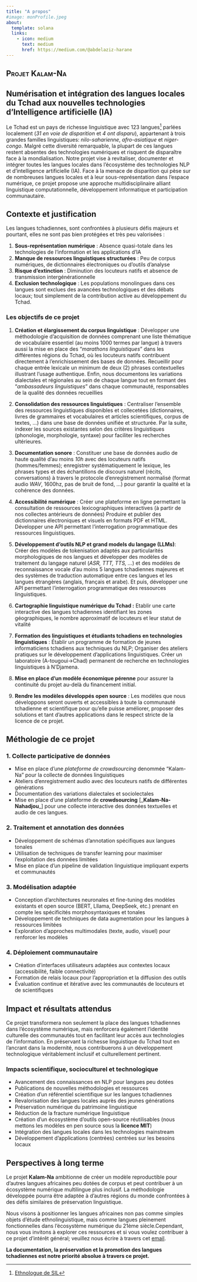 ```yaml
---
title: "A propos"
#image: monProfile.jpeg
about:
  template: solana
  links:
    - icon: medium
      text: medium
      href: https://medium.com/@abdelaziz-harane  
---
```


## [Projet Kalam-Na]{.smallcaps}

## Numérisation et intégration des langues locales du Tchad aux nouvelles technologies d'Intelligence artificielle (IA)

Le Tchad est un pays de richesse linguistique avec 123 langues[^1] parlées localement (*31 en voie de disparition* et *4 ont disparu*), appartenant à trois grandes familles linguistiques: *nilo-saharienne*, *afro-asiatique* et *niger-congo*. Malgré cette diversité remarquable, la plupart de ces langues restent absentes des technologies numériques et risquent de disparaître face à la mondialisation. Notre projet vise à revitaliser, documenter et intégrer toutes les langues locales dans l'écosystème des technologies NLP et d'intelligence artificielle (IA). Face à la menace de disparition qui pèse sur de nombreuses langues locales et à leur sous-représentation dans l'espace numérique, ce projet propose une approche multidisciplinaire alliant linguistique computationnelle, développement informatique et participation communautaire.

[^1]: [Ethnologue de SIL](https://www.ethnologue.com/country/TD/)

## Contexte et justification

Les langues tchadiennes, sont confrontées à plusieurs défis majeurs et pourtant, elles ne sont pas bien protégées et très peu valorisées :

1.  **Sous-représentation numérique** : Absence quasi-totale dans les technologies de l'information et les applications d'IA
2.  **Manque de ressources linguistiques structurées** : Peu de corpus numériques, de dictionnaires électroniques ou d'outils d'analyse
3.  **Risque d'extinction** : Diminution des locuteurs natifs et absence de transmission intergénérationnelle
4.  **Exclusion technologique** : Les populations monolingues dans ces langues sont exclues des avancées technologiques et des débats locaux; tout simplement de la contribution active au développement du Tchad.

### Les objectifs de ce projet

1.  **Création et élargissement du corpus linguistique** : Développer une méthodologie d'acquisition de données comprenant une liste thématique de vocabulaire essentiel (au moins 1000 termes par langue) à travers aussi la mise en place des "*marathons linguistiques*" dans les différentes régions du Tchad, où les locuteurs natifs contribuent directement à l'enrichissement des bases de données. Recueillir pour chaque entrée lexicale un minimum de deux (2) phrases contextuelles illustrant l'usage authentique. Enfin, nous documentons les variations dialectales et régionales au sein de chaque langue tout en formant des "*ambassadeurs linguistiques*" dans chaque communauté, responsables de la qualité des données recueillies

2.  **Consolidation des ressources linguistiques** : Centraliser l'ensemble des ressources linguistiques disponibles et collecetées (dictionnaires, livres de grammaires et vocabulaires et articles scientifiques, corpus de textes, ...) dans une base de données unifiée et structurée. Par la suite, indexer les sources existantes selon des critères linguistiques (phonologie, morphologie, syntaxe) pour faciliter les recherches ultérieures.

3.  **Documentation sonore** : Constituer une base de données audio de haute qualité d'au moins *10h* avec des locuteurs natifs (hommes/femmes); enregistrer systématiquement le lexique, les phrases types et des échantillons de discours naturel (récits, conversations) à travers le protocole d'enregistrement normalisé (format audio *WAV*, 1600hz, pas de bruit de fond, ...) pour garantir la qualité et la cohérence des données.

4.  **Accessibilité numérique** : Créer une plateforme en ligne permettant la consultation de ressources lexicographiques interactives (à partir de nos collectes antérieurs de données) Produire et publier des dictionnaires électroniques et visuels en formats PDF et HTML. Développer une API permettant l'interrogation programmatique des ressources linguistiques.

5.  **Développement d'outils NLP et grand models du langage (LLMs)**: Créer des modèles de tokenisation adaptés aux particularités morphologiques de nos langues et développer des modèles de traitement du langage naturel (*ASR, TTT, TTS, ...*) et des modèles de reconnaissance vocale d'au moins 5 langues tchadiennes majeures et des systèmes de traduction automatique entre ces langues et les langues étrangères (anglais, français et arabe). Et puis, développer une API permettant l'interrogation programmatique des ressources linguistiques.

6.  **Cartographie linguistique numérique du Tchad :** Etablir une carte interactive des langues tchadiennes identifiant les zones géographiques, le nombre approximatif de locuteurs et leur statut de vitalité

7.  **Formation des linguistiques et étudiants tchadiens en technologies linguistiques** : Établir un programme de formation de jeunes informaticiens tchadiens aux techniques du NLP; Organiser des ateliers pratiques sur le développement d'applications linguistiques. Créer un laboratoire (A-tougoui-\>Chad) permanent de recherche en technologies linguistiques à N'Djamena.

8.  **Mise en place d'un modèle économique pérenne** pour assurer la continuité du projet au-delà du financement initial.

9.  **Rendre les modèles développés open source** : Les modèles que nous développons seront ouverts et accessibles à toute la communauté tchadienne et scientifique pour qu'elle puisse améliorer, proposer des solutions et tant d'autres applications dans le respect stricte de la licence de ce projet.

::: {.callout-tip appearance="minimal"}
## Méthologie de ce projet

### 1. Collecte participative de données

-   Mise en place d'une *plateforme de crowdsourcing* denommée "Kalam-Na" pour la collecte de données linguistiques
-   Ateliers d'enregistrement audio avec des locuteurs natifs de différentes générations
-   Documentation des variations dialectales et sociolectales
-   Mise en place d'une plateforme de **crowdsourcing** \[\_**Kalam-Na-Nahadjou**\_\] pour une collecte interactive des données textuelles et audio de ces langues.

### 2. Traitement et annotation des données

-   Développement de schémas d'annotation spécifiques aux langues tonales
-   Utilisation de techniques de transfer learning pour maximiser l'exploitation des données limitées
-   Mise en place d'un pipeline de validation linguistique impliquant experts et communautés

### 3. Modélisation adaptée

-   Conception d'architectures neuronales et fine-tuning des modèles existants et open source (BERT, Lllama, DeepSeek, etc.) prenant en compte les spécificités morphosyntaxiques et tonales
-   Développement de techniques de data augmentation pour les langues à ressources limitées
-   Exploration d'approches multimodales (texte, audio, visuel) pour renforcer les modèles

### 4. Déploiement communautaire

-   Création d'interfaces utilisateurs adaptées aux contextes locaux (accessibilité, faible connectivité)
-   Formation de relais locaux pour l'appropriation et la diffusion des outils
-   Évaluation continue et itérative avec les communautés de locuteurs et de scientifiques
:::

## Impact et résultats attendus

Ce projet transformera non seulement la place des langues tchadiennes dans l'écosystème numérique, mais renforcera également l'identité culturelle des communautés tout en facilitant leur accès aux technologies de l'information. En préservant la richesse linguistique du Tchad tout en l'ancrant dans la modernité, nous contribuerons à un développement technologique véritablement inclusif et culturellement pertinent.

### Impacts scientifique, socioculturel et technologique

-   Avancement des connaissances en NLP pour langues peu dotées
-   Publications de nouvelles méthodologies et ressources
-   Création d'un référentiel scientifique sur les langues tchadiennes
-   Revalorisation des langues locales auprès des jeunes générations
-   Préservation numérique du patrimoine linguistique
-   Réduction de la fracture numérique linguistique
-   Création d'un écosystème d'outils open-source réutilisables (nous mettons les modèles en pen source sous la **licence MIT**)
-   Intégration des langues locales dans les technologies mainstream
-   Développement d'applications (centrées) centrées sur les besoins locaux

## Perspectives à long terme

Le projet **Kalam-Na** ambitionne de créer un modèle reproductible pour d'autres langues africaines peu dotées de corpus et peut contribuer à un écosystème numérique multilingue plus inclusif. La méthodologie développée pourra être adaptée à d'autres régions du monde confrontées à des défis similaires de préservation linguistique.

Nous visons à positionner les langues africaines non pas comme simples objets d'étude ethnolinguistique, mais comme langues pleinement fonctionnelles dans l'écosystème numérique du 21ème siècle.Cependant, nous vous invitons à explorer ces ressources et si vous voulez contribuer à ce projet d'intérêt général; veuillez nous écrire à travers cet [email](mailto:abdelazizharane@chadainetwork.org).

**La documentation, la préservation et la promotion des langues tchadiennes est notre priorité absolue à travers ce projet.**